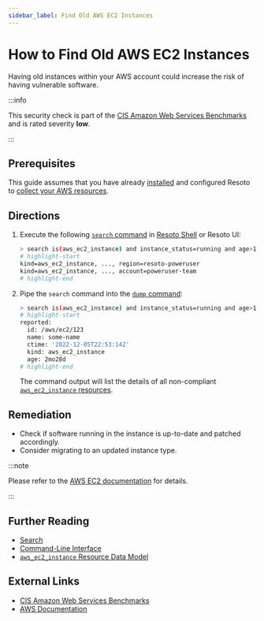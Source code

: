 ```yaml
---
sidebar_label: Find Old AWS EC2 Instances
---
```


# How to Find Old AWS EC2 Instances

Having old instances within your AWS account could increase the risk of having vulnerable software.

:::info

This security check is part of the [CIS Amazon Web Services Benchmarks](https://cisecurity.org/benchmark/amazon_web_services) and is rated severity **low**.

:::

## Prerequisites

This guide assumes that you have already [installed](../../../getting-started/install-resoto/index.mdx) and configured Resoto to [collect your AWS resources](../../../how-to-guides/data-sources/collect-aws-resource-data.mdx).

## Directions

1. Execute the following [`search` command](../../../reference/cli/search.mdx) in [Resoto Shell](../../../reference/components/shell.mdx) or Resoto UI:

   ```bash
   > search is(aws_ec2_instance) and instance_status=running and age>180d
   # highlight-start
   ​kind=aws_ec2_instance, ..., region=resoto-poweruser
   ​kind=aws_ec2_instance, ..., account=poweruser-team
   # highlight-end
   ```

2. Pipe the `search` command into the [`dump` command](../../../reference/cli/dump.mdx):

   ```bash
   > search is(aws_ec2_instance) and instance_status=running and age>180d | dump
   # highlight-start
   ​reported:
   ​  id: /aws/ec2/123
   ​  name: some-name
   ​  ctime: '2022-12-05T22:53:14Z'
   ​  kind: aws_ec2_instance
   ​  age: 2mo28d
   # highlight-end
   ```

   The command output will list the details of all non-compliant [`aws_ec2_instance` resources](../../../reference/unified-data-model/aws.mdx#aws_ec2_instance).

## Remediation

- Check if software running in the instance is up-to-date and patched accordingly.
- Consider migrating to an updated instance type.

:::note

Please refer to the [AWS EC2 documentation](https://docs.aws.amazon.com/systems-manager/latest/userguide/viewing-patch-compliance-results.html) for details.

:::

## Further Reading

- [Search](../../../reference/search/index.mdx)
- [Command-Line Interface](../../../reference/cli/index.mdx)
- [`aws_ec2_instance` Resource Data Model](../../../reference/unified-data-model/aws.mdx#aws_ec2_instance)

## External Links

- [CIS Amazon Web Services Benchmarks](https://cisecurity.org/benchmark/amazon_web_services)
- [AWS Documentation](https://docs.aws.amazon.com/systems-manager/latest/userguide/viewing-patch-compliance-results.html)
